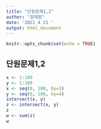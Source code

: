 ```yaml
---
title: "단원문제1,2"
author: "정제원"
date: '2021 4 21 '
output: html_document
---
```


```r
knitr::opts_chunk$set(echo = TRUE)
```

## 단원문제1,2



```r
x <- 1:100
y <- 1:100
x <- seq(0, 100, by=3)
y <- seq(0, 100, by=4)
intersect(x, y)
z <- intersect(x, y)
z
w <- sum(z)
w
```
